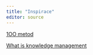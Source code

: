 ```yaml
---
title: "Inspirace"
editor: source
---
```


[1OO metod](https://kisk.phil.muni.cz/100metod/)

[What is knowledge management](https://www.starmind.ai/resources/what-is-knowledge-management-and-why-is-it-so-important)  


